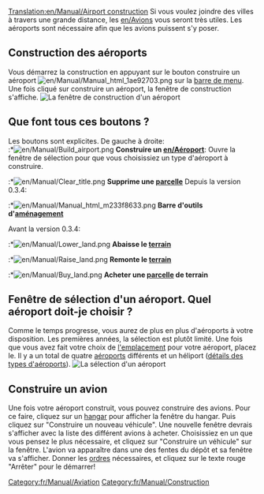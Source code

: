 [[Translation:en/Manual/Airport construction]]
{{fr/Dépassé}}
{{fr/Manual/Table des matières}}
Si vous voulez joindre des villes à travers une grande distance, les [[en/Avions]] vous seront très utiles. Les aéroports sont nécessaire afin que les avions puissent s'y poser.

==Construction des aéroports==
Vous démarrez la construction en appuyant sur le bouton construire un aéroport [[File:en/Manual/Manual html 1ae92703.png]] sur la [[en/Interface du Jeux|barre de menu]]. Une fois cliqué sur construire un aéroport, la fenêtre de construction s'affiche.
[[File:fr/Manual/Airport construction.png|none|frame|La fenêtre de construction d'un aéroport]]

==Que font tous ces boutons ?==
Les boutons sont explicites. De gauche à droite:<br>
:*[[File:en/Manual/Build airport.png]] '''Construire un [[en/Aéroport]] ''': Ouvre la fenêtre de sélection pour que vous choisissiez un type d'aéroport à construire.
:*[[File:en/Manual/Clear title.png]] '''Supprime une [[en/Aménagement|parcelle]] '''
Depuis la version 0.3.4:
:*[[File:en/Manual/Manual html m233f8633.png]] '''Barre d'outils d'[[en/Aménagement|aménagement]] '''

Avant la version 0.3.4:
:*[[File:en/Manual/Lower land.png]] '''Abaisse le [[en/Aménagement|terrain]] '''
:*[[File:en/Manual/Raise land.png]] '''Remonte le [[en/Aménagement|terrain]] '''
:*[[File:en/Manual/Buy land.png]] '''Acheter une [[en/Parcelle|parcelle]] de terrain'''

==Fenêtre de sélection d'un aéroport. Quel aéroport doit-je choisir ?==
Comme le temps progresse, vous aurez de plus en plus d'aéroports à votre disposition. Les premières années, la sélection est plutôt limité. Une fois que vous avez fait votre choix de [[en/Manual/Stations|l'emplacement]] pour votre aéroport, placez le. Il y a un total de quatre [[en/Aéroport|aéroports]] différents et un héliport ([[en/Aéroport|détails des types d'aéroports]]).
[[File:fr/Manual/Airport-selection1.png|none|frame|La sélection d'un aéroport]]

==Construire un avion==
Une fois votre aéroport construit, vous pouvez construire des avions. Pour ce faire, cliquez sur un [[en/Manual/Depots|hangar]] pour afficher la fenêtre du hangar. Puis cliquez sur "Construire un nouveau véhicule". Une nouvelle fenêtre devrais s'afficher avec la liste des différent avions à acheter. Choisissiez en un que vous pensez le plus nécessaire, et cliquez sur "Construire un véhicule" sur la fenêtre. L'avion va apparaître dans une des fentes du dépôt et sa fenêtre va s'afficher. Donner les [[en/Ordres|ordres]] nécessaires, et cliquez sur le texte rouge "Arrêter" pour le démarrer!

[[Category:fr/Manual/Aviation]]
[[Category:fr/Manual/Construction]]